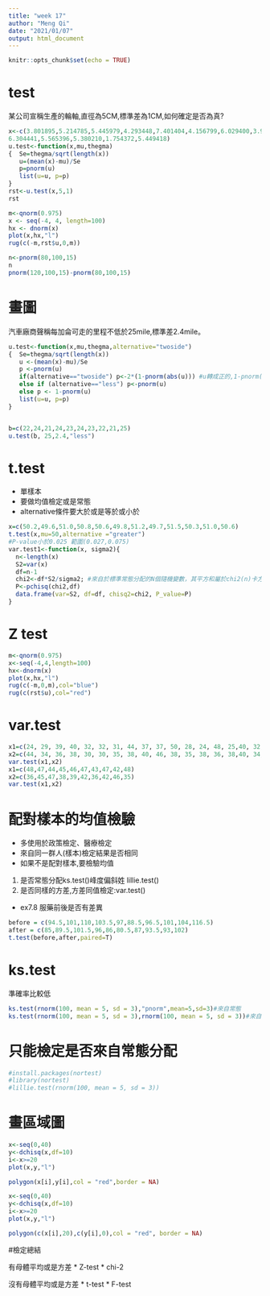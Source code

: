 ```yaml
---
title: "week 17"
author: "Meng Qi"
date: "2021/01/07"
output: html_document
---
```


```r
knitr::opts_chunk$set(echo = TRUE)
```

# test
某公司宣稱生產的輪軸,直徑為5CM,標準差為1CM,如何確定是否為真?
```r
x<-c(3.801895,5.214785,5.445979,4.293448,7.401404,4.156799,6.029400,3.982314,3.605331,4.707879,4.087529,4.635022,5.597247,3.889285,6.268631,
6.304441,5.565396,5.380210,1.754372,5.449418)
u.test<-function(x,mu,thegma)
{  Se=thegma/sqrt(length(x))
   u=(mean(x)-mu)/Se
   p=pnorm(u)
   list(u=u, p=p)
}
rst<-u.test(x,5,1)
rst

m<-qnorm(0.975)
x <- seq(-4, 4, length=100)
hx <- dnorm(x)
plot(x,hx,"l")
rug(c(-m,rst$u,0,m))
```
```r
n<-pnorm(80,100,15)
n
pnorm(120,100,15)-pnorm(80,100,15)
```
# 畫圖
汽車廠商聲稱每加侖可走的里程不低於25mile,標準差2.4mile。
```r
u.test<-function(x,mu,thegma,alternative="twoside")
{  Se=thegma/sqrt(length(x))
   u <-(mean(x)-mu)/Se
   p <-pnorm(u)
   if(alternative=="twoside") p<-2*(1-pnorm(abs(u))) #u轉成正的,1-pnorm(abs(u))為全部扣除外面面積,*2可得兩邊的面積
   else if (alternative=="less") p<-pnorm(u)
   else p <- 1-pnorm(u)
   list(u=u, p=p)
}


b=c(22,24,21,24,23,24,23,22,21,25)
u.test(b, 25,2.4,"less")

```
# t.test
* 單樣本
* 要做均值檢定或是常態
* alternative條件要大於或是等於或小於
```r
x=c(50.2,49.6,51.0,50.8,50.6,49.8,51.2,49.7,51.5,50.3,51.0,50.6)
t.test(x,mu=50,alternative ="greater") 
#P-value小於0.025 範圍(0.027,0.075)
var.test1<-function(x, sigma2){
  n<-length(x)
  S2=var(x)
  df=n-1
  chi2<-df*S2/sigma2; #來自於標準常態分配的N個隨機變數，其平方和屬於chi2(n)卡方自由度為n的分配
  P<-pchisq(chi2,df)
  data.frame(var=S2, df=df, chisq2=chi2, P_value=P)
}
```
# Z test
```r
m<-qnorm(0.975)
x<-seq(-4,4,length=100)
hx<-dnorm(x)
plot(x,hx,"l")
rug(c(-m,0,m),col="blue")
rug(c(rst$u),col="red")

```
# var.test

```r
x1=c(24, 29, 39, 40, 32, 32, 31, 44, 37, 37, 50, 28, 24, 48, 25,40, 32, 34, 35, 41)
x2=c(44, 34, 36, 38, 30, 30, 35, 38, 40, 46, 38, 35, 38, 36, 38,40, 34, 37, 40, 46)
var.test(x1,x2)
x1=c(48,47,44,45,46,47,43,47,42,48)
x2=c(36,45,47,38,39,42,36,42,46,35)
var.test(x1,x2)

```

# 配對樣本的均值檢驗
* 多使用於政策檢定、醫療檢定
* 來自同一群人(樣本)檢定結果是否相同
* 如果不是配對樣本,要檢驗均值

1) 是否常態分配ks.test()峰度偏斜姓 lillie.test()
1) 是否同樣的方差,方差同值檢定:var.test()
* ex7.8 服藥前後是否有差異
```r
before = c(94.5,101,110,103.5,97,88.5,96.5,101,104,116.5)
after = c(85,89.5,101.5,96,86,80.5,87,93.5,93,102)
t.test(before,after,paired=T)

```
# ks.test
準確率比較低
```r
ks.test(rnorm(100, mean = 5, sd = 3),"pnorm",mean=5,sd=3)#來自常態
ks.test(rnorm(100, mean = 5, sd = 3),rnorm(100, mean = 5, sd = 3))#來自同一母體(差一點)
```
# 只能檢定是否來自常態分配
```r
#install.packages(nortest)
#library(nortest)
#lillie.test(rnorm(100, mean = 5, sd = 3))
```
# 畫區域圖
```r
x<-seq(0,40)
y<-dchisq(x,df=10)
i<-x>=20
plot(x,y,"l")

polygon(x[i],y[i],col = "red",border = NA)


```

```r
x<-seq(0,40)
y<-dchisq(x,df=10)
i<-x>=20
plot(x,y,"l")

polygon(c(x[i],20),c(y[i],0),col = "red", border = NA)
```


#檢定總結

有母體平均或是方差
* Z-test
* chi-2

沒有母體平均或是方差
* t-test
* F-test








